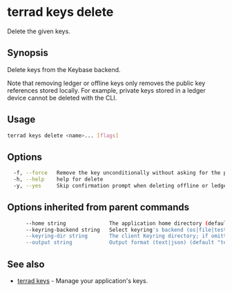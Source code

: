 # terrad keys delete

Delete the given keys. 

## Synopsis

Delete keys from the Keybase backend.

Note that removing ledger or offline keys only removes the public key references stored locally. For example, private keys stored in a ledger device cannot be deleted with the CLI.


## Usage

```sh Terrad
terrad keys delete <name>... [flags]
```

## Options

```sh Terrad
  -f, --force   Remove the key unconditionally without asking for the passphrase. Deprecated.
  -h, --help    help for delete
  -y, --yes     Skip confirmation prompt when deleting offline or ledger key references
```

## Options inherited from parent commands

```sh Terrad
      --home string              The application home directory (default "terra")
      --keyring-backend string   Select keyring's backend (os|file|test) (default "os")
      --keyring-dir string       The client Keyring directory; if omitted, the default 'home' directory will be used
      --output string            Output format (text|json) (default "text")
```

## See also

* [terrad keys](terrad_keys.mdx)	 - Manage your application's keys. 


